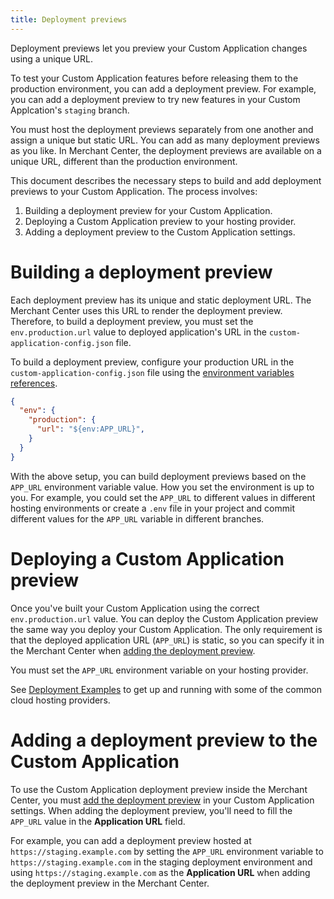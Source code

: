 ```yaml
---
title: Deployment previews
---
```


<Subtitle>

Deployment previews let you preview your Custom Application changes using a unique URL.

</Subtitle>

To test your Custom Application features before releasing them to the production environment, you can add a deployment preview. For example, you can add a deployment preview to try new features in your Custom Applcation's `staging` branch.

You must host the deployment previews separately from one another and assign a unique but static URL. You can add as many deployment previews as you like. In Merchant Center, the deployment previews are available on a unique URL, different than the production environment.

This document describes the necessary steps to build and add deployment previews to your Custom Application. The process involves:

1. Building a deployment preview for your Custom Application.
2. Deploying a Custom Application preview to your hosting provider.
3. Adding a deployment preview to the Custom Application settings.

# Building a deployment preview

Each deployment preview has its unique and static deployment URL. The Merchant Center uses this URL to render the deployment preview. Therefore, to build a deployment preview, you must set the `env.production.url` value to deployed application's URL in the `custom-application-config.json` file.

To build a deployment preview, configure your production URL in the `custom-application-config.json` file using the  [environment variables references](/api-reference/application-config#environment-variable-references).

```json title="custom-application-config.json"
{
  "env": {
    "production": {
      "url": "${env:APP_URL}",
    }
  }
}
```

With the above setup, you can build deployment previews based on the `APP_URL` environment variable value. How you set the environment is up to you. For example, you could set the `APP_URL` to different values in different hosting environments or create a `.env` file in your project and commit different values for the `APP_URL` variable in different branches.

# Deploying a Custom Application preview

Once you've built your Custom Application using the correct `env.production.url` value. You can deploy the Custom Application preview the same way you deploy your Custom Application. The only requirement is that the deployed application URL (`APP_URL`) is static, so you can specify it in the Merchant Center when [adding the deployment preview](https://docs.commercetools.com/merchant-center/managing-custom-applications#adding-deployment-previews).

<Info>

You must set the `APP_URL` environment variable on your hosting provider.

</Info>

See [Deployment Examples](./deployment-examples) to get up and running with some of the common cloud hosting providers.

# Adding a deployment preview to the Custom Application

To use the Custom Application deployment preview inside the Merchant Center, you must [add the deployment preview](https://docs.commercetools.com/merchant-center/managing-custom-applications#adding-deployment-previews) in your Custom Application settings. When adding the deployment preview, you'll need to fill the `APP_URL` value in the **Application URL** field.

For example, you can add a deployment preview hosted at `https://staging.example.com` by setting the `APP_URL` environment variable to `https://staging.example.com` in the staging deployment environment and using `https://staging.example.com` as the **Application URL** when adding the deployment preview in the Merchant Center.
